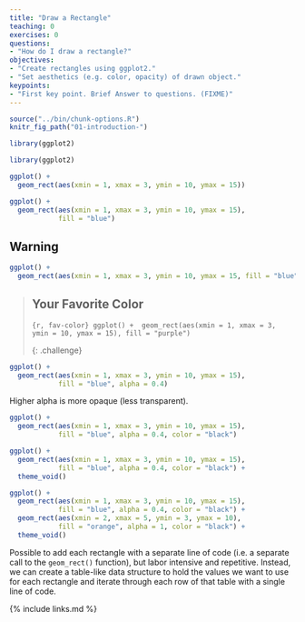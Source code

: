 ```yaml
---
title: "Draw a Rectangle"
teaching: 0
exercises: 0
questions:
- "How do I draw a rectangle?"
objectives:
- "Create rectangles using ggplot2."
- "Set aesthetics (e.g. color, opacity) of drawn object."
keypoints:
- "First key point. Brief Answer to questions. (FIXME)"
---
```


```r
source("../bin/chunk-options.R")
knitr_fig_path("01-introduction-")
```

```r
library(ggplot2)
```

```r
library(ggplot2)
```

```r
ggplot() + 
  geom_rect(aes(xmin = 1, xmax = 3, ymin = 10, ymax = 15))
```
```r
ggplot() + 
  geom_rect(aes(xmin = 1, xmax = 3, ymin = 10, ymax = 15), 
            fill = "blue")
```
## Warning
```r
ggplot() + 
  geom_rect(aes(xmin = 1, xmax = 3, ymin = 10, ymax = 15, fill = "blue"))
```
> ## Your Favorite Color
> 
> ```{r, fav-color}
> ggplot() + 
> geom_rect(aes(xmin = 1, xmax = 3, ymin = 10, ymax = 15), fill = "purple")
> ```
>
{: .challenge}

```r
ggplot() + 
  geom_rect(aes(xmin = 1, xmax = 3, ymin = 10, ymax = 15), 
            fill = "blue", alpha = 0.4)
```
Higher alpha is more opaque (less transparent). 

```r
ggplot() + 
  geom_rect(aes(xmin = 1, xmax = 3, ymin = 10, ymax = 15), 
            fill = "blue", alpha = 0.4, color = "black")
```
```r
ggplot() + 
  geom_rect(aes(xmin = 1, xmax = 3, ymin = 10, ymax = 15), 
            fill = "blue", alpha = 0.4, color = "black") + 
  theme_void()
```

```r
ggplot() + 
  geom_rect(aes(xmin = 1, xmax = 3, ymin = 10, ymax = 15), 
            fill = "blue", alpha = 0.4, color = "black") + 
  geom_rect(aes(xmin = 2, xmax = 5, ymin = 3, ymax = 10), 
            fill = "orange", alpha = 1, color = "black") +
  theme_void()
```
Possible to add each rectangle with a separate line of code (i.e. a separate
call to the `geom_rect()` function), but labor intensive and repetitive.
Instead, we can create a table-like data structure to hold the values we want
to use for each rectangle and iterate through each row of that table with
a single line of code. 

{% include links.md %}



